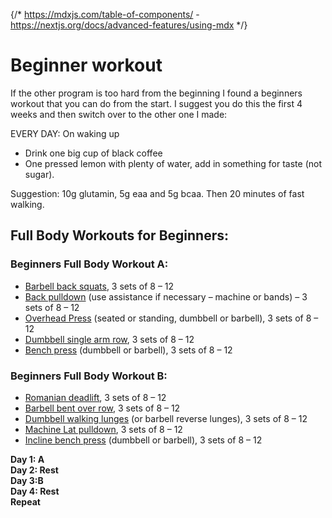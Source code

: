 {/* https://mdxjs.com/table-of-components/ - https://nextjs.org/docs/advanced-features/using-mdx */}

# Beginner workout

<Important>
  If the other program is too hard from the beginning I found a beginners
  workout that you can do from the start. I suggest you do this the first 4
  weeks and then switch over to the other one I made:
</Important>

EVERY DAY: On waking up

- Drink one big cup of black coffee
- One pressed lemon with plenty of water, add in something for taste (not sugar).

<Important>
  Suggestion: 10g glutamin, 5g eaa and 5g bcaa. Then 20 minutes of fast walking.
</Important>

## Full Body Workouts for Beginners:

### Beginners Full Body Workout A:

- [Barbell back squats](https://youtu.be/i7J5h7BJ07g), 3 sets of 8 – 12
- [Back pulldown](https://youtu.be/MyQVLFBwlJ8?t=330) (use assistance if necessary – machine or bands) – 3 sets of 8 – 12
- [Overhead Press](https://youtu.be/oBGeXxnigsQ) (seated or standing, dumbbell or barbell), 3 sets of 8 – 12
- [Dumbbell single arm row](https://youtu.be/pYcpY20QaE8?t=27), 3 sets of 8 – 12
- [Bench press](https://youtu.be/YQ2s_Y7g5Qk) (dumbbell or barbell), 3 sets of 8 – 12

### Beginners Full Body Workout B:

- [Romanian deadlift](https://youtu.be/JCXUYuzwNrM?t=177), 3 sets of 8 – 12
- [Barbell bent over row](https://youtu.be/6FZHJGzMFEc), 3 sets of 8 – 12
- [Dumbbell walking lunges](https://youtu.be/vni4lElTvsY?t=20) (or barbell reverse lunges), 3 sets of 8 – 12
- [Machine Lat pulldown](https://youtu.be/vjrEYyQ6EW0?t=11), 3 sets of 8 – 12
- [Incline bench press](https://youtu.be/TrTSvn5-MTk) (dumbbell or barbell), 3 sets of 8 – 12

**Day 1: A**  
**Day 2: Rest**  
**Day 3:B**  
**Day 4: Rest**  
**Repeat**
